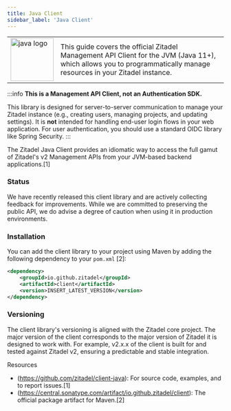 ```yaml
---
title: Java Client
sidebar_label: 'Java Client'
---
```


<table>
	<tr>
		<td width="100px">
			<img width="100px" src="/docs/img/tech/java.svg" alt="java logo"/>
		</td>
		<td>
			This guide covers the official Zitadel Management API Client for the JVM (Java 11+), which allows you to programmatically manage resources in your Zitadel instance.
		</td>
	</tr>
</table>

:::info
**This is a Management API Client, not an Authentication SDK.**

This library is designed for server-to-server communication to manage your Zitadel instance (e.g., creating users, managing projects, and updating settings). It is **not** intended for handling end-user login flows in your web application. For user authentication, you should use a standard OIDC library like Spring Security.
:::

The Zitadel Java Client provides an idiomatic way to access the full gamut of Zitadel's v2 Management APIs from your JVM-based backend applications.[1]

### Status

We have recently released this client library and are actively collecting feedback for improvements.
While we are committed to preserving the public API, we do advise a degree of caution when using it
in production environments.

### Installation

You can add the client library to your project using Maven by adding the following dependency to your `pom.xml` [2]:

```xml
<dependency>
    <groupId>io.github.zitadel</groupId>
    <artifactId>client</artifactId>
    <version>INSERT_LATEST_VERSION</version>
</dependency>
```

### Versioning

The client library's versioning is aligned with the Zitadel core project. The major version of the
client corresponds to the major version of Zitadel it is designed to work with. For example,
v2.x.x of the client is built for and tested against Zitadel v2, ensuring a predictable and stable integration.

Resources
- (https://github.com/zitadel/client-java): For source code, examples, and to report issues.[1]
- (https://central.sonatype.com/artifact/io.github.zitadel/client): The official package artifact for Maven.[2]
